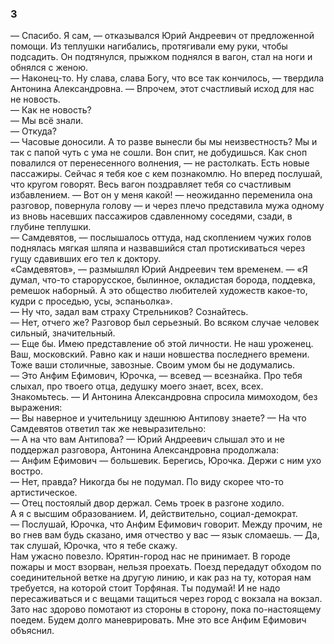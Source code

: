 ### 3 {-}

— Спасибо. Я сам, — отказывался Юрий Андреевич от предложенной помощи. Из теплушки нагибались, протягивали ему руки, чтобы подсадить. Он подтянулся, прыжком поднялся в вагон, стал на ноги и обнялся с женою.<br/> — Наконец-то. Ну слава, слава Богу, что все так кончилось, — твердила Антонина Александровна. — Впрочем, этот счастливый исход для нас не новость.<br/> — Как не новость?<br/> — Мы всё знали.<br/> — Откуда?<br/> — Часовые доносили. А то разве вынесли бы мы неизвестность? Мы и так с папой чуть с ума не сошли. Вон спит, не добудишься. Как сноп повалился от перенесенного волнения, — не растолкать. Есть новые пассажиры. Сейчас я тебя кое с кем познакомлю. Но вперед послушай, что кругом говорят. Весь вагон поздравляет тебя со счастливым избавлением. — Вот он у меня какой! — неожиданно переменила она разговор, повернула голову — и через плечо представила мужа одному из вновь насевших пассажиров сдавленному соседями, сзади, в глубине теплушки.<br/> — Самдевятов, — послышалось оттуда, над скоплением чужих голов поднялась мягкая шляпа и назвавшийся стал протискиваться через гущу сдавивших его тел к доктору.<br/> «Самдевятов», — размышлял Юрий Андреевич тем временем. — «Я думал, что-то старорусское, былинное, окладистая борода, поддевка, ремешок наборный. А это общество любителей художеств какое-то, кудри с проседью, усы, эспаньолка».<br/> — Ну что, задал вам страху Стрельников? Сознайтесь.<br/> — Нет, отчего же? Разговор был серьезный. Во всяком случае человек сильный, значительный.<br/> — Еще бы. Имею представление об этой личности. Не наш уроженец. Ваш, московский. Равно как и наши новшества последнего времени. Тоже ваши столичные, завозные. Своим умом бы не додумались.<br/> — Это Анфим Ефимович, Юрочка, — всевед — всезнайка. Про тебя слыхал, про твоего отца, дедушку моего знает, всех, всех.<br/> Знакомьтесь. — И Антонина Александровна спросила мимоходом, без выражения:<br/> — Вы наверное и учительницу здешнюю Антипову знаете? — На что Самдевятов ответил так же невыразительно:<br/> — А на что вам Антипова? — Юрий Андреевич слышал это и не поддержал разговора, Антонина Александровна продолжала:<br/> — Анфим Ефимович — большевик. Берегись, Юрочка. Держи с ним ухо востро.<br/> — Нет, правда? Никогда бы не подумал. По виду скорее что-то артистическое.<br/> — Отец постоялый двор держал. Семь троек в разгоне ходило.<br/> А я с высшим образованием. И, действительно, социал-демократ.<br/> — Послушай, Юрочка, что Анфим Ефимович говорит. Между прочим, не во гнев вам будь сказано, имя отчество у вас — язык сломаешь. — Да, так слушай, Юрочка, что я тебе скажу.<br/> Нам ужасно повезло. Юрятин-город нас не принимает. В городе пожары и мост взорван, нельзя проехать. Поезд передадут обходом по соединительной ветке на другую линию, и как раз на ту, которая нам требуется, на которой стоит Торфяная. Ты подумай! И не надо пересаживаться и с вещами тащиться через город с вокзала на вокзал. Зато нас здорово помотают из стороны в сторону, пока по-настоящему поедем. Будем долго маневрировать. Мне это все Анфим Ефимович объяснил.

